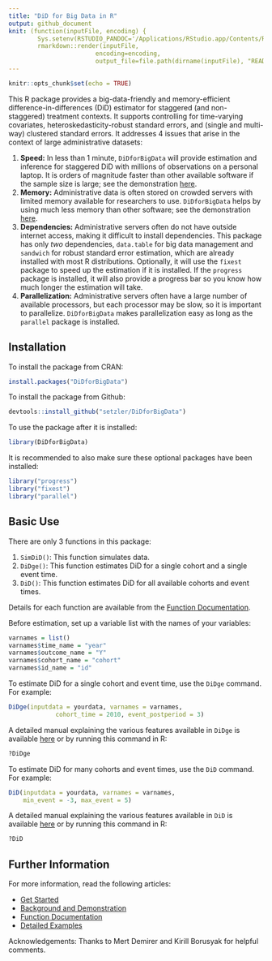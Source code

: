 ```yaml
---
title: "DiD for Big Data in R" 
output: github_document
knit: (function(inputFile, encoding) {
        Sys.setenv(RSTUDIO_PANDOC='/Applications/RStudio.app/Contents/Resources/app/quarto/bin/tools');
        rmarkdown::render(inputFile,
                        encoding=encoding, 
                        output_file=file.path(dirname(inputFile), "README.md")) })
--- 
```


```r
knitr::opts_chunk$set(echo = TRUE)
```

This R package provides a big-data-friendly and memory-efficient
difference-in-differences (DiD) estimator for staggered (and
non-staggered) treatment contexts. It supports controlling for
time-varying covariates, heteroskedasticity-robust standard errors, and
(single and multi-way) clustered standard errors. It addresses 4 issues that arise in the context of large administrative datasets:

1.  **Speed:** In less than 1 minute, `DiDforBigData` will provide estimation and inference for staggered DiD with millions of observations on a personal laptop. It is orders of magnitude faster than other available software if the sample size is large; see the demonstration [here](https://setzler.github.io/DiDforBigData/articles/Background.html).
2.  **Memory:** Administrative data is often stored on crowded servers
    with limited memory available for researchers to use. `DiDforBigData` helps by using much less memory than other software; see the demonstration [here](https://setzler.github.io/DiDforBigData/articles/Background.html).
3.  **Dependencies:** Administrative servers often do not have outside internet access, making it difficult to install dependencies.  This package has only *two* dependencies,
    `data.table` for big data management and `sandwich` for robust
    standard error estimation, which are already installed with most R
    distributions. Optionally, it will use the `fixest` package to speed up the
    estimation if it is installed. If the `progress` package is installed, it will also provide a progress bar so you know how much longer the estimation will take.
4. **Parallelization:** Administrative servers often have a large number of available processors, but each processor may be slow, so it is important to parallelize. `DiDforBigData` makes parallelization easy as long as the `parallel` package is installed.


## Installation

To install the package from CRAN:

```r
install.packages("DiDforBigData")
```

To install the package from Github:

```r
devtools::install_github("setzler/DiDforBigData")
```

To use the package after it is installed:

```r
library(DiDforBigData)
```

It is recommended to also make sure these optional packages have been installed:

```r
library("progress")
library("fixest")
library("parallel")
```


## Basic Use

There are only 3 functions in this package:

1. `SimDiD()`: This function simulates data.
2. `DiDge()`: This function estimates DiD for a single cohort and a single event time.
3. `DiD()`: This function estimates DiD for all available cohorts and event times. 


Details for each function are available from the [Function Documentation](https://setzler.github.io/DiDforBigData/reference/index.html).

Before estimation, set up a variable list with the names of your variables:

```r
varnames = list()
varnames$time_name = "year"
varnames$outcome_name = "Y"
varnames$cohort_name = "cohort"
varnames$id_name = "id"
```


To estimate DiD for a single cohort and event time, use the `DiDge` command.  For example:

```r
DiDge(inputdata = yourdata, varnames = varnames,
             cohort_time = 2010, event_postperiod = 3)
```

A detailed manual explaining the various features available in `DiDge` is available [here](https://setzler.github.io/DiDforBigData/reference/index.html) or by running this command in R:

```r
?DiDge
```



To estimate DiD for many cohorts and event times, use the `DiD` command. For example:

```r
DiD(inputdata = yourdata, varnames = varnames,
    min_event = -3, max_event = 5)
```

A detailed manual explaining the various features available in `DiD` is available [here](https://setzler.github.io/DiDforBigData/reference/index.html) or by running this command in R:

```r
?DiD
```

## Further Information

For more information, read the following articles:

- [Get Started](https://setzler.github.io/DiDforBigData/articles/DiDforBigData.html)
- [Background and Demonstration](https://setzler.github.io/DiDforBigData/articles/Background.html)
- [Function Documentation](https://setzler.github.io/DiDforBigData/reference/index.html)
- [Detailed Examples](https://setzler.github.io/DiDforBigData/articles/Examples.html)

Acknowledgements: Thanks to Mert Demirer and Kirill Borusyak for helpful comments.
